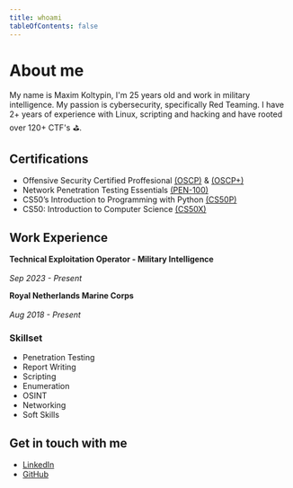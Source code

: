 ```yaml
---
title: whoami
tableOfContents: false
---
```


# About me

My name is Maxim Koltypin, I'm 25 years old and work in military intelligence. My passion is cybersecurity, specifically Red Teaming.
I have 2+ years of experience with Linux, scripting and hacking and have rooted over 120+ CTF's ⛳.

## Certifications

- Offensive Security Certified Proffesional [(OSCP)](https://credentials.offsec.com/bf00f5f5-04bb-410e-9694-3a16608eea5c#acc.KPawM84R) & [(OSCP+)](https://credentials.offsec.com/7df2784c-e2f3-4b17-89c6-53453e8f6386#acc.s46AZBj3)
- Network Penetration Testing Essentials [(PEN-100)](https://credentials.offsec.com/46f643da-caa6-440e-8b03-294b19228e6d#acc.iLmaNPRV)
- CS50’s Introduction to Programming with Python [(CS50P)](/src/assets/CS50P%20Certificate.png)
- CS50: Introduction to Computer Science [(CS50X)](/src/assets/CS50x%20Certificate.png)

## Work Experience

**Technical Exploitation Operator - Military Intelligence** <br></br> *Sep 2023 - Present*

**Royal Netherlands Marine Corps** <br></br> *Aug 2018 - Present*

### Skillset
- Penetration Testing
- Report Writing
- Scripting
- Enumeration
- OSINT
- Networking
- Soft Skills

## Get in touch with me
- [LinkedIn](https://www.linkedin.com/in/maxim-koltypin-05aa0028b/)
- [GitHub](https://github.com/MaxK9999)